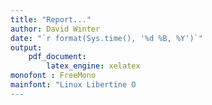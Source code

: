 ```yaml
---
title: "Report..."
author: David Winter
date: "`r format(Sys.time(), '%d %B, %Y')`"
output:
    pdf_document:
        latex_engine: xelatex
monofont : FreeMono
mainfont: "Linux Libertine O
---
```

